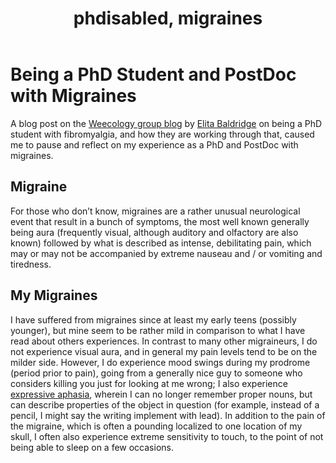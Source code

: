 % phdisabled, migraines

# Being a PhD Student and PostDoc with Migraines

A blog post on the [Weecology group blog](http://jabberwocky.weecology.org/2014/10/13/how-technology-can-help-scientists-with-chronic-illnesses-or-technology-ftw/) by [Elita Baldridge](https://twitter.com/elitabaldridge) on being a PhD student with fibromyalgia, and how they are working through that, caused me to pause and reflect on my experience as a PhD and PostDoc with migraines.

## Migraine

For those who don't know, migraines are a rather unusual neurological event that result in a bunch of symptoms, the most well known generally being aura (frequently visual, although auditory and olfactory are also known) followed by what is described as intense, debilitating pain, which may or may not be accompanied by extreme nauseau and / or vomiting and tiredness.

## My Migraines

I have suffered from migraines since at least my early teens (possibly younger), but mine seem to be rather mild in comparison to what I have read about others experiences. In contrast to many other migraineurs, I do not experience visual aura, and in general my pain levels tend to be on the milder side. However, I do experience mood swings during my prodrome (period prior to pain), going from a generally nice guy to someone who considers killing you just for looking at me wrong; I also experience [expressive aphasia](http://en.wikipedia.org/wiki/Aphasia), wherein I can no longer remember proper nouns, but can describe properties of the object in question (for example, instead of a pencil, I might say the writing implement with lead). In addition to the pain of the migraine, which is often a pounding localized to one location of my skull, I often also experience extreme sensitivity to touch, to the point of not being able to sleep on a few occasions.